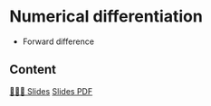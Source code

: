 # Numerical differentiation

* Forward difference



## Content

[👨🏻‍🏫 Slides]({{< var base_url>}}slides/W3S1/slides.html){.btn .btn-outline-primary .btn role="button"} 
[Slides PDF]({{< var base_url>}}slides/W3S1/slides.pdf){.btn .btn-outline-secondary .btn role="button"} 

